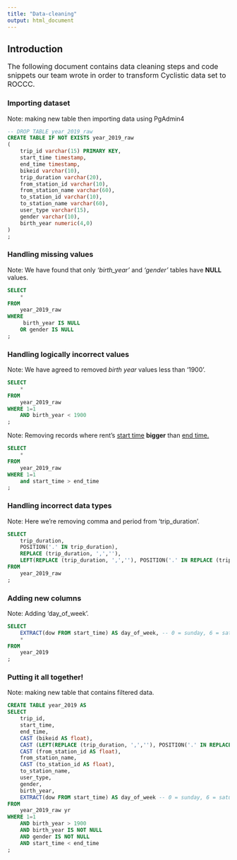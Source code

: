 ```yaml
---
title: "Data-cleaning"
output: html_document
---
```


## Introduction

<font size="3">The following document contains data cleaning steps and code snippets our team wrote in order to transform Cyclistic data set to ROCCC.</font>

### Importing dataset

Note: making new table then importing data using PgAdmin4

```sql
-- DROP TABLE year_2019_raw
CREATE TABLE IF NOT EXISTS year_2019_raw
(
	trip_id varchar(15) PRIMARY KEY,
	start_time timestamp,
	end_time timestamp,
	bikeid varchar(10),
	trip_duration varchar(20),
	from_station_id varchar(10),
	from_station_name varchar(60),
	to_station_id varchar(10),
	to_station_name varchar(60),
	user_type varchar(15),
	gender varchar(10),
	birth_year numeric(4,0)
)
;
```


### Handling missing values

Note: We have found that only *'birth_year'* and *'gender'* tables have **NULL** values.

```sql
SELECT
	* 
FROM 
	year_2019_raw
WHERE 
	 birth_year IS NULL 
	OR gender IS NULL 
;
```

### Handling logically incorrect values

Note: We have agreed to removed *birth year* values less than '1900'.

```sql
SELECT
	* 
FROM 
	year_2019_raw
WHERE 1=1
	AND birth_year < 1900 
;
```

Note: Removing records where rent's <ins>start time</ins> **bigger** than <ins>end time.</ins>

```sql
SELECT
	* 
FROM 
	year_2019_raw
WHERE 1=1
	and start_time > end_time
;

```

### Handling incorrect data types

Note: Here we're removing comma and period from 'trip_duration'.

```sql
SELECT
	trip_duration,
	POSITION('.' IN trip_duration),
	REPLACE (trip_duration, ',',''),
	LEFT(REPLACE (trip_duration, ',',''), POSITION('.' IN REPLACE (trip_duration, ',',''))-1) 
FROM	
	year_2019_raw
;


```

### Adding new columns

Note: Adding 'day_of_week'.

```sql
SELECT 
	EXTRACT(dow FROM start_time) AS day_of_week, -- 0 = sunday, 6 = saturday
	* 
FROM 
	year_2019
;
```

### Putting it all together!

Note: making new table that contains filtered data.

```sql
CREATE TABLE year_2019 AS 
SELECT	
	trip_id,
	start_time,
	end_time,
	CAST (bikeid AS float),
	CAST (LEFT(REPLACE (trip_duration, ',',''), POSITION('.' IN REPLACE (trip_duration, ',',''))-1) AS float) AS trip_duration_mm,
	CAST (from_station_id AS float),
	from_station_name,
	CAST (to_station_id AS float),
	to_station_name,
	user_type,
	gender,
	birth_year,
	EXTRACT(dow FROM start_time) AS day_of_week -- 0 = sunday, 6 = saturday
FROM
	year_2019_raw yr 
WHERE 1=1 
	AND birth_year > 1900 
	AND birth_year IS NOT NULL 
	AND gender IS NOT NULL 
	AND start_time < end_time
;	
```
